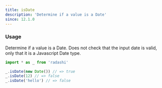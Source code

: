 ```yaml
---
title: isDate
description: 'Determine if a value is a Date'
since: 12.1.0
---
```


### Usage

Determine if a value is a Date. Does not check that the input date is valid, only that it is a Javascript Date type.

```ts twoslash
import * as _ from 'radashi'

_.isDate(new Date()) // => true
_.isDate(12) // => false
_.isDate('hello') // => false
```
